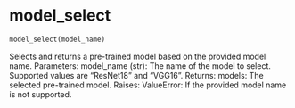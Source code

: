 # model_select { #onco_derm_ai.model_select }

```python
model_select(model_name)
```

Selects and returns a pre-trained model based on the provided model name.
Parameters:
model_name (str): The name of the model to select. Supported values are "ResNet18" and "VGG16".
Returns:
models: The selected pre-trained model.
Raises:
ValueError: If the provided model name is not supported.